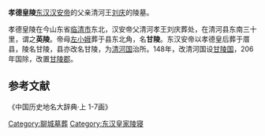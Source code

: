 '''孝德皇陵'''[[东汉|东汉]][[汉安帝|汉安帝]]的父亲清河王[[刘庆_(东汉)|刘庆]]的陵墓。

孝德皇陵在今山东省[[临清市|临清市]]东北，汉安帝父清河孝王刘庆葬处，在清河县东南三十里，谓之'''英陵'''。帝母[[左小娥|左小娥]]葬于县东北角，名'''甘陵'''。东汉安帝以孝德皇后葬于厝县，陵名甘陵，县亦改名甘陵，为[[清河国|清河国]]治所。148年，改清河国设[[甘陵国|甘陵国]]，206年国除，改置[[甘陵郡|甘陵郡]]。

==参考文献==
《中国历史地名大辞典·上 1-7画》
{{Emperors tomb in Han}}

[[Category:聊城墓葬|Category:聊城墓葬]]
[[Category:东汉皇家陵寝|Category:东汉皇家陵寝]]